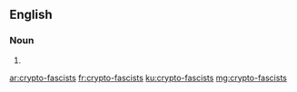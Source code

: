 ==English==

===Noun===
{{head|en}}

# {{plural of|crypto-fascist}}

[[ar:crypto-fascists]]
[[fr:crypto-fascists]]
[[ku:crypto-fascists]]
[[mg:crypto-fascists]]